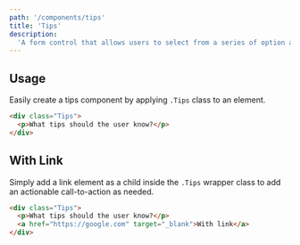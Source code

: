 ```yaml
---
path: '/components/tips'
title: 'Tips'
description:
  'A form control that allows users to select from a series of option available in a dropdown.'
---
```


## Usage

Easily create a tips component by applying `.Tips` class to an element.

```html preview=true size=compact
<div class="Tips">
  <p>What tips should the user know?</p>
</div>
```

## With Link

Simply add a link element as a child inside the `.Tips` wrapper class to add an actionable
call-to-action as needed.

```html preview=true size=compact
<div class="Tips">
  <p>What tips should the user know?</p>
  <a href="https://google.com" target="_blank">With link</a>
</div>
```

